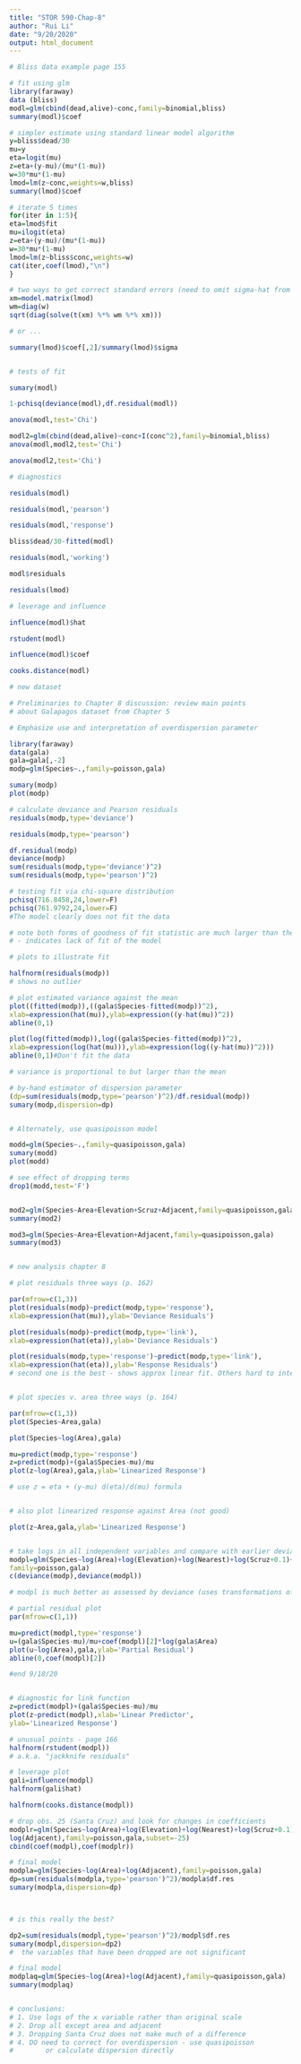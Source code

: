 ```yaml
---
title: "STOR 590-Chap-8"
author: "Rui Li"
date: "9/20/2020"
output: html_document
---
```


```r
# Bliss data example page 155

# fit using glm
library(faraway)
data (bliss)
modl=glm(cbind(dead,alive)~conc,family=binomial,bliss)
summary(modl)$coef

# simpler estimate using standard linear model algorithm
y=bliss$dead/30
mu=y
eta=logit(mu)
z=eta+(y-mu)/(mu*(1-mu))
w=30*mu*(1-mu)
lmod=lm(z~conc,weights=w,bliss)
summary(lmod)$coef

# iterate 5 times
for(iter in 1:5){
eta=lmod$fit
mu=ilogit(eta)
z=eta+(y-mu)/(mu*(1-mu))
w=30*mu*(1-mu)
lmod=lm(z~bliss$conc,weights=w)
cat(iter,coef(lmod),"\n")
}

# two ways to get correct standard errors (need to omit sigma-hat from lm fit)
xm=model.matrix(lmod)
wm=diag(w)
sqrt(diag(solve(t(xm) %*% wm %*% xm)))

# or ...

summary(lmod)$coef[,2]/summary(lmod)$sigma


# tests of fit

sumary(modl)

1-pchisq(deviance(modl),df.residual(modl))

anova(modl,test='Chi')

modl2=glm(cbind(dead,alive)~conc+I(conc^2),family=binomial,bliss)
anova(modl,modl2,test='Chi')

anova(modl2,test='Chi')

# diagnostics

residuals(modl)

residuals(modl,'pearson')

residuals(modl,'response')

bliss$dead/30-fitted(modl)

residuals(modl,'working')

modl$residuals

residuals(lmod)

# leverage and influence

influence(modl)$hat

rstudent(modl)

influence(modl)$coef

cooks.distance(modl)

# new dataset

# Preliminaries to Chapter 8 discussion: review main points 
# about Galapagos dataset from Chapter 5

# Emphasize use and interpretation of overdispersion parameter

library(faraway)
data(gala)
gala=gala[,-2]
modp=glm(Species~.,family=poisson,gala)

sumary(modp)
plot(modp)

# calculate deviance and Pearson residuals
residuals(modp,type='deviance')

residuals(modp,type='pearson')

df.residual(modp)
deviance(modp)
sum(residuals(modp,type='deviance')^2)
sum(residuals(modp,type='pearson')^2)

# testing fit via chi-square distribution
pchisq(716.8458,24,lower=F)
pchisq(761.9792,24,lower=F)
#The model clearly does not fit the data

# note both forms of goodness of fit statistic are much larger than the df.residual
# - indicates lack of fit of the model

# plots to illustrate fit

halfnorm(residuals(modp))
# shows no outlier

# plot estimated variance against the mean
plot((fitted(modp)),((gala$Species-fitted(modp))^2),
xlab=expression(hat(mu)),ylab=expression((y-hat(mu))^2))
abline(0,1)

plot(log(fitted(modp)),log((gala$Species-fitted(modp))^2),
xlab=expression(log(hat(mu))),ylab=expression(log((y-hat(mu))^2)))
abline(0,1)#Don't fit the data

# variance is proportional to but larger than the mean

# by-hand estimator of dispersion parameter
(dp=sum(residuals(modp,type='pearson')^2)/df.residual(modp))
sumary(modp,dispersion=dp)


# Alternately, use quasipoisson model

modd=glm(Species~.,family=quasipoisson,gala)
sumary(modd)
plot(modd)

# see effect of dropping terms
drop1(modd,test='F')


mod2=glm(Species~Area+Elevation+Scruz+Adjacent,family=quasipoisson,gala)
summary(mod2)

mod3=glm(Species~Area+Elevation+Adjacent,family=quasipoisson,gala)
summary(mod3)


# new analysis chapter 8

# plot residuals three ways (p. 162)

par(mfrow=c(1,3))
plot(residuals(modp)~predict(modp,type='response'),
xlab=expression(hat(mu)),ylab='Deviance Residuals')

plot(residuals(modp)~predict(modp,type='link'),
xlab=expression(hat(eta)),ylab='Deviance Residuals')

plot(residuals(modp,type='response')~predict(modp,type='link'),
xlab=expression(hat(eta)),ylab='Response Residuals')
# second one is the best - shows approx linear fit. Others hard to interpret


# plot species v. area three ways (p. 164)

par(mfrow=c(1,3))
plot(Species~Area,gala)

plot(Species~log(Area),gala)

mu=predict(modp,type='response')
z=predict(modp)+(gala$Species-mu)/mu
plot(z~log(Area),gala,ylab='Linearized Response')

# use z = eta + (y-mu) d(eta)/d(mu) formula


# also plot linearized response against Area (not good)

plot(z~Area,gala,ylab='Linearized Response')


# take logs in all independent variables and compare with earlier deviance 
modpl=glm(Species~log(Area)+log(Elevation)+log(Nearest)+log(Scruz+0.1)+log(Adjacent),
family=poisson,gala)
c(deviance(modp),deviance(modpl))

# modpl is much better as assessed by deviance (uses transformations of x variables)

# partial residual plot
par(mfrow=c(1,1))

mu=predict(modpl,type='response')
u=(gala$Species-mu)/mu+coef(modpl)[2]*log(gala$Area)
plot(u~log(Area),gala,ylab='Partial Residual')
abline(0,coef(modpl)[2])

#end 9/18/20


# diagnostic for link function
z=predict(modpl)+(gala$Species-mu)/mu
plot(z~predict(modpl),xlab='Linear Predictor',
ylab='Linearized Response')

# unusual points - page 166
halfnorm(rstudent(modpl))
# a.k.a. "jackknife residuals"

# leverage plot
gali=influence(modpl)
halfnorm(gali$hat)

halfnorm(cooks.distance(modpl))

# drop obs. 25 (Santa Cruz) and look for changes in coefficients
modplr=glm(Species~log(Area)+log(Elevation)+log(Nearest)+log(Scruz+0.1)+
log(Adjacent),family=poisson,gala,subset=-25)
cbind(coef(modpl),coef(modplr))

# final model
modpla=glm(Species~log(Area)+log(Adjacent),family=poisson,gala)
dp=sum(residuals(modpla,type='pearson')^2)/modpla$df.res
sumary(modpla,dispersion=dp)



# is this really the best?

dp2=sum(residuals(modpl,type='pearson')^2)/modpl$df.res
sumary(modpl,dispersion=dp2)
#  the variables that have been dropped are not significant

# final model
modplaq=glm(Species~log(Area)+log(Adjacent),family=quasipoisson,gala)
summary(modplaq)


# conclusions:
# 1. Use logs of the x variable rather than original scale
# 2. Drop all except area and adjacent
# 3. Dropping Santa Cruz does not make much of a difference
# 4. DO need to correct for overdispersion - use quasipoisson
#        or calculate dispersion directly
```



